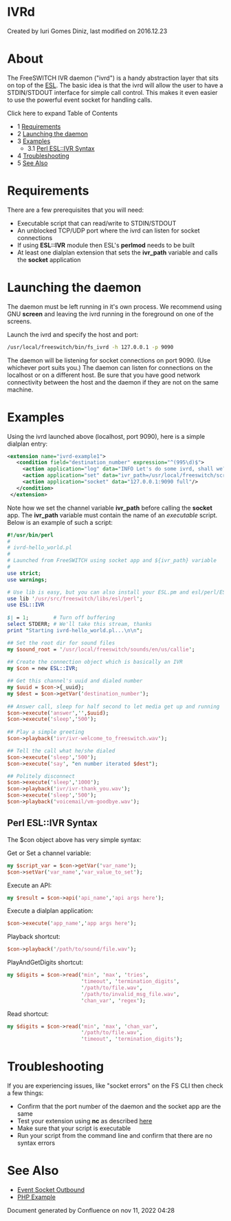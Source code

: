 
# IVRd 

 Created by  Iuri Gomes Diniz, last modified on 2016.12.23

# About

The FreeSWITCH IVR daemon ("ivrd") is a handy abstraction layer that sits on top of the [ESL](../Modules/mod_esl_6587340.mdx#about). The basic idea is that the ivrd will allow the user to have a STDIN/STDOUT interface for simple call control. This makes it even easier to use the powerful event socket for handling calls.

Click here to expand Table of Contents

* 1 [Requirements](#requirements)
* 2 [Launching the daemon](#launching-the-daemon)
* 3 [Examples](#examples)  
   * 3.1 [Perl ESL::IVR Syntax](#perl-eslivr-syntax)
* 4 [Troubleshooting](#troubleshooting)
* 5 [See Also](#see-also)

# Requirements

There are a few prerequisites that you will need:

* Executable script that can read/write to STDIN/STDOUT
* An unblocked TCP/UDP port where the ivrd can listen for socket connections
* If using **ESL::IVR** module then ESL's **perlmod** needs to be built
* At least one dialplan extension that sets the **ivr\_path** variable and calls the **socket** application

# Launching the daemon

The daemon must be left running in it's own process. We recommend using GNU **screen** and leaving the ivrd running in the foreground on one of the screens.

Launch the ivrd and specify the host and port:

```bash
/usr/local/freeswitch/bin/fs_ivrd -h 127.0.0.1 -p 9090
```

The daemon will be listening for socket connections on port 9090\. (Use whichever port suits you.) The daemon can listen for connections on the localhost or on a different host. Be sure that you have good network connectivity between the host and the daemon if they are not on the same machine.

# Examples

Using the ivrd launched above (localhost, port 9090), here is a simple dialplan entry:

```xml
<extension name="ivrd-example1">
   <condition field="destination_number" expression="^(995\d)$">
     <action application="log" data="INFO Let's do some ivrd, shall we?"/>
     <action application="set" data="ivr_path=/usr/local/freeswitch/scripts/ivrd-hello_world.pl"/>
     <action application="socket" data="127.0.0.1:9090 full"/>
   </condition>                     
 </extension>
```

Note how we set the channel variable **ivr\_path** before calling the **socket** app. The **ivr\_path** variable must contain the name of an _executable_ script. Below is an example of such a script:

```perl
#!/usr/bin/perl
#
# ivrd-hello_world.pl                 
#
# Launched from FreeSWITCH using socket app and ${ivr_path} variable
#
use strict;
use warnings;

# Use lib is easy, but you can also install your ESL.pm and esl/perl/ESL/* into site_perl
use lib '/usr/src/freeswitch/libs/esl/perl';  
use ESL::IVR
                        
$| = 1;        # Turn off buffering
select STDERR; # We'll take this stream, thanks
print "Starting ivrd-hello_world.pl...\n\n";

## Set the root dir for sound files
my $sound_root = '/usr/local/freeswitch/sounds/en/us/callie';
                         
## Create the connection object which is basically an IVR
my $con = new ESL::IVR;  

## Get this channel's uuid and dialed number
my $uuid = $con->{_uuid};
my $dest = $con->getVar('destination_number');
                         
## Answer call, sleep for half second to let media get up and running
$con->execute('answer','',$uuid);
$con->execute('sleep','500');
                                                                                           
## Play a simple greeting        
$con->playback('ivr/ivr-welcome_to_freeswitch.wav'); 

## Tell the call what he/she dialed
$con->execute('sleep','500');
$con->execute('say', "en number iterated $dest");

## Politely disconnect             
$con->execute('sleep','1000');
$con->playback('ivr/ivr-thank_you.wav');
$con->execute('sleep','500');
$con->playback('voicemail/vm-goodbye.wav');
```

## Perl ESL::IVR Syntax

The $con object above has very simple syntax:

Get or Set a channel variable:

```perl
my $script_var = $con->getVar('var_name');
$con->setVar('var_name','var_value_to_set');
```

Execute an API:

```perl
my $result = $con->api('api_name','api args here');
```

Execute a dialplan application:

```perl
$con->execute('app_name','app args here');
```

Playback shortcut:

```perl
$con->playback('/path/to/sound/file.wav');
```

PlayAndGetDigits shortcut:

```perl
my $digits = $con->read('min', 'max', 'tries',
                        'timeout', 'termination_digits',
                        '/path/to/file.wav',
                        '/path/to/invalid_msg_file.wav',
                        'chan_var', 'regex');
```

Read shortcut:

```perl
my $digits = $con->read('min', 'max', 'chan_var',
                        '/path/to/file.wav',
                        'timeout', 'termination_digits');
```

# Troubleshooting

If you are experiencing issues, like "socket errors" on the FS CLI then check a few things:

* Confirm that the port number of the daemon and the socket app are the same
* Test your extension using **nc** as described [here](../Client-and-Developer-Interfaces/Event-Socket-Library/Event-Socket-Outbound_3375460.mdx#faq)
* Make sure that your script is executable
* Run your script from the command line and confirm that there are no syntax errors

# See Also

* [Event Socket Outbound](../Client-and-Developer-Interfaces/Event-Socket-Library/Event-Socket-Outbound_3375460.mdx#faq)
* [PHP Example](../Client-and-Developer-Interfaces/PHP-ESL/index.mdx#-ivrd-)

Document generated by Confluence on nov 11, 2022 04:28
